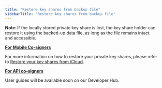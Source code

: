 ```yaml
---
title: "Restore key shares from backup file"
sidebarTitle: "Restore key shares from backup file"
---
```


**Note**: If the locally stored private key share is lost, the key share holder can restore it using the backed-up data file, as long as the file remains intact and accessible.

<u>**For Mobile Co-signers**</u>

For more information on how to restore your private key shares, please refer to [Restore your key shares from iCloud](/cobo-guard/restore-your-key-shares-from-icloud).

<u>**For API co-signers**</u>

User guides will be available soon on our Developer Hub.
